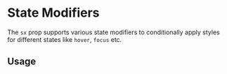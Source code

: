 
# State Modifiers

The `sx` prop supports various state modifiers to conditionally apply styles for different states like `hover`, `focus` etc.

<Scale
  hidePixels
  hidePreview
  valueLabel="Selector"
  values={sprinkles.modifiers}
/>

## Usage

<ax-demo name="styles-sx/hover-usage" />
